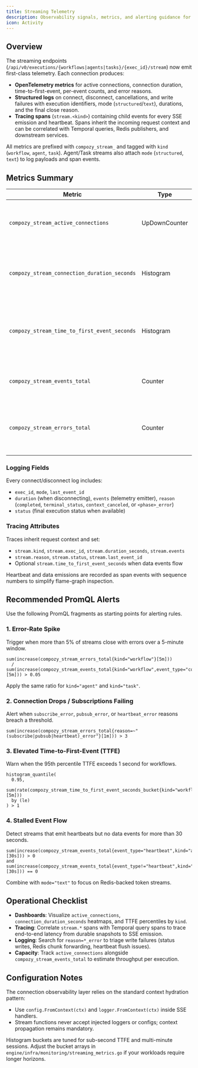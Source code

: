 ```yaml
---
title: Streaming Telemetry
description: Observability signals, metrics, and alerting guidance for the /stream SSE endpoints.
icon: Activity
---
```



## Overview

The streaming endpoints (`/api/v0/executions/{workflows|agents|tasks}/{exec_id}/stream`) now emit first-class telemetry. Each connection produces:

- **OpenTelemetry metrics** for active connections, connection duration, time-to-first-event, per-event counts, and error reasons.
- **Structured logs** on connect, disconnect, cancellations, and write failures with execution identifiers, mode (`structured`/`text`), durations, and the final close reason.
- **Tracing spans** (`stream.<kind>`) containing child events for every SSE emission and heartbeat. Spans inherit the incoming request context and can be correlated with Temporal queries, Redis publishers, and downstream services.

All metrics are prefixed with `compozy_stream_` and tagged with `kind` (`workflow`, `agent`, `task`). Agent/Task streams also attach `mode` (`structured`, `text`) to log payloads and span events.

## Metrics Summary

| Metric | Type | Labels | Description |
|--------|------|--------|-------------|
| `compozy_stream_active_connections` | UpDownCounter | `kind` | Current active SSE connections. Incremented on connect, decremented on close. |
| `compozy_stream_connection_duration_seconds` | Histogram | `kind` | Wall-clock connection lifetime. Buckets: 0.5s, 1s, 2s, 5s, 10s, 30s, 60s, 120s, 300s, 600s. |
| `compozy_stream_time_to_first_event_seconds` | Histogram | `kind` | Latency from connection acceptance to the first data event. Buckets: 50ms, 100ms, 250ms, 500ms, 1s, 2s, 5s, 10s. |
| `compozy_stream_events_total` | Counter | `kind`, `event_type` | Total SSE frames emitted (status deltas, `llm_chunk`, `complete`, `error`, `heartbeat`). |
| `compozy_stream_errors_total` | Counter | `kind`, `reason` | Terminal errors grouped by reason (e.g. `status_error`, `chunk_error`, `heartbeat_error`, `subscribe_error`). |

### Logging Fields

Every connect/disconnect log includes:

- `exec_id`, `mode`, `last_event_id`
- `duration` (when disconnecting), `events` (telemetry emitter), `reason` (`completed`, `terminal_status`, `context_canceled`, or `<phase>_error`)
- `status` (final execution status when available)

### Tracing Attributes

Traces inherit request context and set:

- `stream.kind`, `stream.exec_id`, `stream.duration_seconds`, `stream.events`
- `stream.reason`, `stream.status`, `stream.last_event_id`
- Optional `stream.time_to_first_event_seconds` when data events flow

Heartbeat and data emissions are recorded as span events with sequence numbers to simplify flame-graph inspection.

## Recommended PromQL Alerts

Use the following PromQL fragments as starting points for alerting rules.

### 1. Error-Rate Spike

Trigger when more than 5% of streams close with errors over a 5-minute window.

```text
sum(increase(compozy_stream_errors_total{kind="workflow"}[5m]))
  /
sum(increase(compozy_stream_events_total{kind="workflow",event_type="complete"}[5m])) > 0.05
```

Apply the same ratio for `kind="agent"` and `kind="task"`.

### 2. Connection Drops / Subscriptions Failing

Alert when `subscribe_error`, `pubsub_error`, or `heartbeat_error` reasons breach a threshold.

```text
sum(increase(compozy_stream_errors_total{reason=~"(subscribe|pubsub|heartbeat)_error"}[1m])) > 3
```

### 3. Elevated Time-to-First-Event (TTFE)

Warn when the 95th percentile TTFE exceeds 1 second for workflows.

```text
histogram_quantile(
  0.95,
  sum(rate(compozy_stream_time_to_first_event_seconds_bucket{kind="workflow"}[5m]))
  by (le)
) > 1
```

### 4. Stalled Event Flow

Detect streams that emit heartbeats but no data events for more than 30 seconds.

```text
sum(increase(compozy_stream_events_total{event_type="heartbeat",kind="agent"}[30s])) > 0
and
sum(increase(compozy_stream_events_total{event_type!="heartbeat",kind="agent"}[30s])) == 0
```

Combine with `mode="text"` to focus on Redis-backed token streams.

## Operational Checklist

- **Dashboards**: Visualize `active_connections`, `connection_duration_seconds` heatmaps, and TTFE percentiles by `kind`.
- **Tracing**: Correlate `stream.*` spans with Temporal query spans to trace end-to-end latency from durable snapshots to SSE emission.
- **Logging**: Search for `reason=*_error` to triage write failures (status writes, Redis chunk forwarding, heartbeat flush issues).
- **Capacity**: Track `active_connections` alongside `compozy_stream_events_total` to estimate throughput per execution.

## Configuration Notes

The connection observability layer relies on the standard context hydration pattern:

- Use `config.FromContext(ctx)` and `logger.FromContext(ctx)` inside SSE handlers.
- Stream functions never accept injected loggers or configs; context propagation remains mandatory.

Histogram buckets are tuned for sub-second TTFE and multi-minute sessions. Adjust the bucket arrays in `engine/infra/monitoring/streaming_metrics.go` if your workloads require longer horizons.
